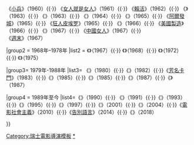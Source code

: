{{Navbox
|name = 尚盧·高達執導的電影
|title = [[尚盧·高達]]執導的電影

| group1 = 1960年-1967年
| list1 = 《[[斷了氣]]》（1960）{{·}} 《[[小兵]]》（1960）{{·}} 《[[女人就是女人]]》（1961）{{·}} 《[[随心所欲|賴活]]》（1962）{{·}} 《{{fr-link|槍兵|Les Carabiniers}}》（1963）{{·}} 《{{fr-link|輕蔑|Le Mépris (film)}}》（1963）{{·}} 《{{le|不法之徒 (1964年電影)|Bande à part (film)|不法之徒}}》（1964）{{·}} 《{{fr-link|已婚女人|Une femme mariée}}》（1965）{{·}} 《[[阿爾發城 (電影)|阿爾發城]]》（1965）{{·}} 《[[狂人皮埃罗]]》（1965）{{·}} 《{{fr-link|男性，女性|Masculin féminin}}》（1966）{{·}} 《[[美國製造]]》（1966）{{·}} 《{{fr-link|我所知道她的二三事|Deux ou trois choses que je sais d'elle}}》（1967）{{·}} 《[[中國姑娘|中國女人]]》（1967）{{·}} <br>《[[週末 (電影)|週末]]》（1967）

|group2 = 1968年–1978年
|list2 = 《{{fr-link|愉悅的知識|Le Gai Savoir (film)}}》（1967）{{·}} 《{{le|一加一 (高達電影)|Sympathy for the Devil (film)|一加一}}》（1968）{{·}} 《{{fr-link|一切安好|Tout va bien}}》（1972）{{·}} 《{{fr-link|第二台 (電影)|Numéro deux (film)|第二台}}》（1975）

|group3= 1979年-1988年
|list3= 《{{fr-link|人人為己|Sauve qui peut (la vie)}}》（1980）{{·}}《{{le|激情 (1982年電影)|Passion (1982 film)|激情}}》（1982）{{·}}《[[芳名卡門]]》（1983）{{·}}《{{fr-link|向瑪麗致敬|Je vous salue, Marie}}》（1985）{{·}}《{{le|偵探 (1985年電影)|Détective (1985 film)|偵探}}》（1985）{{·}}《{{le|李爾王 (1987年電影)|King Lear (1987 film)|李爾王}}》（1987）{{·}}《{{fr-link|神遊天地|Soigne ta droite}}》（1987）

|group4 = 1989年至今
|list4=《{{le|新浪潮 (電影)|Nouvelle Vague (film)|新浪潮}}》（1990）{{·}} 《{{fr-link|德國零年|Allemagne année 90 neuf zéro}}》（1991）{{·}}《{{en-link|悲哀於我|Hélas pour moi}}》（1993）{{·}}《{{en-link|高達自畫像|JLG/JLG – Self-Portrait in December}}》（1995）{{·}}《{{fr-link|永遠的莫札特|For Ever Mozart}}》（1997）{{·}}《{{fr-link|歌頌愛情|Éloge de l'amour}}》（2001）{{·}}《{{link-fr|我們的音樂 (2004年電影)|Notre musique|我們的音樂}}》（2004）{{·}}《[[電影社會主義]]》（2010）{{·}}《[[告別語言]]》（2014）{{·}}《{{Link-en|影像之书|The Image Book}}》（2018）


}}<noinclude>
{{DEFAULTSORT:Godard, Jean-Luc}}
[[Category:瑞士電影導演模板]]
[[Category:尚盧·高達執導的電影|*]]
</noinclude>